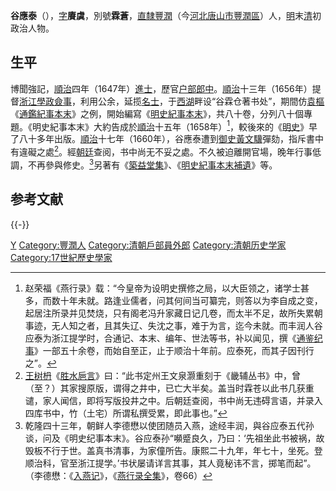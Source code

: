 '''谷應泰'''（{{bd|1620年||1690年|catIdx=G谷}}），[[表字|字]]'''賡虞'''，別號'''霖蒼'''，[[直隸|直隸]][[豐潤|豐潤]]（今[[河北|河北]][[唐山市|唐山市]][[豐潤區|豐潤區]]）人，[[明|明]]末[[清|清]]初政治人物。

==生平==
博聞強記，[[順治|順治]]四年（1647年）[[進士|進士]]，歷官[[户部|户部]][[郎中|郎中]]。[[順治|順治]]十三年（1656年）提督[[浙江|浙江]][[學政|學政]][[僉事|僉事]]，利用公余，延揽[[名士|名士]]，于[[西湖|西湖]]畔设“谷霖仓著书处”，期間仿[[袁樞|袁樞]]《[[通鑑紀事本末|通鑑紀事本末]]》之例，開始編寫《[[明史紀事本末|明史紀事本末]]》，共八十卷，分列八十個專題。《明史紀事本末》大約告成於[[順治|順治]]十五年（1658年）<ref>赵荣福《燕行录》载：“今皇帝为设明史撰修之局，以大臣领之，诸学士甚多，而数十年未就。路逢业儒者，问其何间当可纂完，则答以为李自成之变，起居注所录并见焚烧，只有阁老冯升家藏日记几卷，而太半不足，故所失累朝事迹，无人知之者，且其失辽、失沈之事，难于为言，迄今未就。而丰润人谷应泰为浙江提学时，合通记、本末、编年、世法等书，补以闻见，撰《[[通鉴纪事|通鉴纪事]]》一部五十余卷，而始自至正，止于顺治十年前。应泰死，而其子因刊行之”。</ref>，較後來的《[[明史|明史]]》早了八十多年出版。[[順治|順治]]十七年（1660年），谷應泰遭到[[御史|御史]][[黃文驥|黃文驥]]彈劾，指斥書中有違礙之處<ref>[[王树枬|王树枬]]《[[胜水巵言|胜水巵言]]》曰：“此书定州王文泉灏重刻于《畿辅丛书》中，曾（至？）其家搜原版，谓得之井中，已亡大半矣。盖当时霖苍以此书几获重谴，家人闻信，即将写版投井之中。后朝廷查阅，书中尚无违碍言语，并录入四库书中，竹（土宅）所谓私撰受累，即此事也。”</ref>。經[[朝廷|朝廷]]查阅，书中尚无不妥之處。不久被迫離開官場，晚年行事低調，不再參與修史。<ref>乾隆四十三年，朝鲜人李德懋以使团随员入燕，途经丰润，與谷应泰五代孙谈，问及《明史纪事本末》。谷应泰孙“嚬蹙良久，乃曰：‘先祖坐此书被祸，故毁板不行于世。盖真书清事，为家僮所告。康熙二十九年，年七十，坐死。登顺治科，官至浙江提学。’书状屡请详言其事，其人竟秘讳不言，掷笔而起”。（李德懋：《[[入燕记|入燕记]]》，《[[燕行录全集|燕行录全集]]》，卷66）</ref>另著有《[[築益堂集|築益堂集]]》、《[[明史紀事本末補遺|明史紀事本末補遺]]》等。

== 参考文献 ==
{{Reflist}}

{{-}}
{{順治四年丁亥科殿試金榜}}

{{Authority control}}

{{DEFAULTSORT:Gu谷}}
[[Category:谷姓|Y]]
[[Category:豐潤人|Category:豐潤人]]
[[Category:清朝戶部員外郎|Category:清朝戶部員外郎]]
[[Category:清朝历史学家|Category:清朝历史学家]]
[[Category:17世紀歷史學家|Category:17世紀歷史學家]]